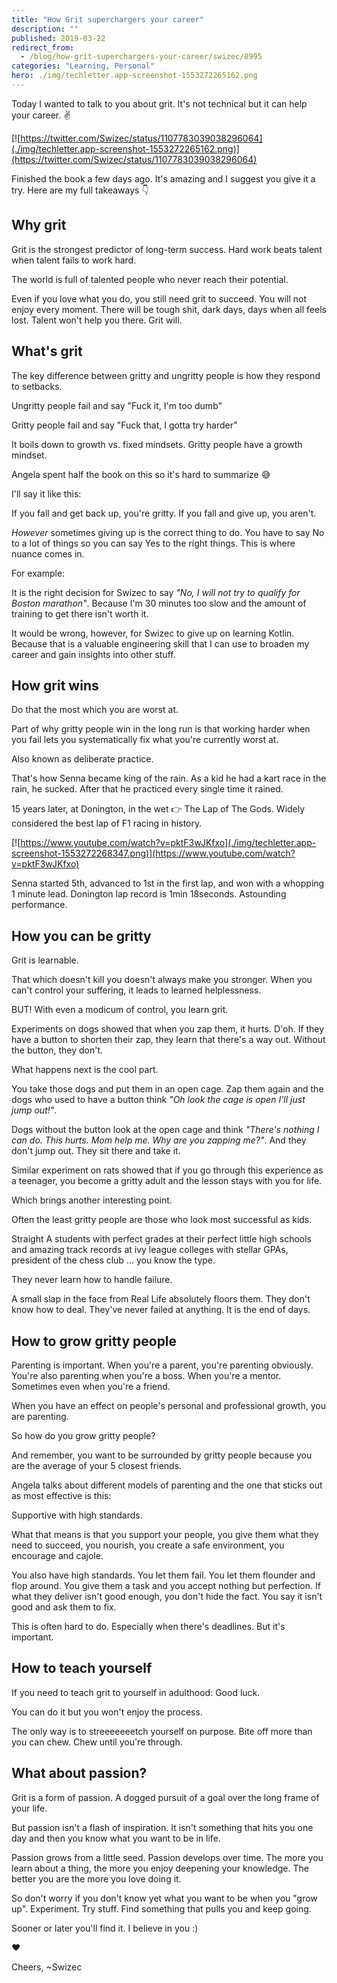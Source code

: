 ```yaml
---
title: "How Grit superchargers your career"
description: ""
published: 2019-03-22
redirect_from:
  - /blog/how-grit-superchargers-your-career/swizec/8995
categories: "Learning, Personal"
hero: ./img/techletter.app-screenshot-1553272265162.png
---
```


Today I wanted to talk to you about grit. It's not technical but it can help your career. ✌️

[![https://twitter.com/Swizec/status/1107783039038296064](./img/techletter.app-screenshot-1553272265162.png)](https://twitter.com/Swizec/status/1107783039038296064)

Finished the book a few days ago. It's amazing and I suggest you give it a try. Here are my full takeaways 👇

## Why grit

Grit is the strongest predictor of long-term success. Hard work beats talent when talent fails to work hard.

The world is full of talented people who never reach their potential.

Even if you love what you do, you still need grit to succeed. You will not enjoy every moment. There will be tough shit, dark days, days when all feels lost. Talent won't help you there. Grit will.

## What's grit

The key difference between gritty and ungritty people is how they respond to setbacks.

Ungritty people fail and say "Fuck it, I'm too dumb"

Gritty people fail and say "Fuck that, I gotta try harder"

It boils down to growth vs. fixed mindsets. Gritty people have a growth mindset.

Angela spent half the book on this so it's hard to summarize 😅

I'll say it like this:

If you fall and get back up, you're gritty. If you fall and give up, you aren't.

_However_ sometimes giving up is the correct thing to do. You have to say No to a lot of things so you can say Yes to the right things. This is where nuance comes in.

For example:

It is the right decision for Swizec to say _"No, I will not try to qualify for Boston marathon"_. Because I'm 30 minutes too slow and the amount of training to get there isn't worth it.

It would be wrong, however, for Swizec to give up on learning Kotlin. Because that is a valuable engineering skill that I can use to broaden my career and gain insights into other stuff.

## How grit wins

Do that the most which you are worst at.

Part of why gritty people win in the long run is that working harder when you fail lets you systematically fix what you're currently worst at.

Also known as deliberate practice.

That's how Senna became king of the rain. As a kid he had a kart race in the rain, he sucked. After that he practiced every single time it rained.

15 years later, at Donington, in the wet 👉 The Lap of The Gods. Widely considered the best lap of F1 racing in history.

[![https://www.youtube.com/watch?v=pktF3wJKfxo](./img/techletter.app-screenshot-1553272268347.png)](https://www.youtube.com/watch?v=pktF3wJKfxo)

Senna started 5th, advanced to 1st in the first lap, and won with a whopping 1 minute lead. Donington lap record is 1min 18seconds. Astounding performance.

## How you can be gritty

Grit is learnable.

That which doesn't kill you doesn't always make you stronger. When you can't control your suffering, it leads to learned helplessness.

BUT! With even a modicum of control, you learn grit.

Experiments on dogs showed that when you zap them, it hurts. D'oh. If they have a button to shorten their zap, they learn that there's a way out. Without the button, they don't.

What happens next is the cool part.

You take those dogs and put them in an open cage. Zap them again and the dogs who used to have a button think _"Oh look the cage is open I'll just jump out!"_.

Dogs without the button look at the open cage and think _"There's nothing I can do. This hurts. Mom help me. Why are you zapping me?"_. And they don't jump out. They sit there and take it.

Similar experiment on rats showed that if you go through this experience as a teenager, you become a gritty adult and the lesson stays with you for life.

Which brings another interesting point.

Often the least gritty people are those who look most successful as kids.

Straight A students with perfect grades at their perfect little high schools and amazing track records at ivy league colleges with stellar GPAs, president of the chess club … you know the type.

They never learn how to handle failure.

A small slap in the face from Real Life absolutely floors them. They don't know how to deal. They've never failed at anything. It is the end of days.

## How to grow gritty people

Parenting is important. When you're a parent, you're parenting obviously. You're also parenting when you're a boss. When you're a mentor. Sometimes even when you're a friend.

When you have an effect on people's personal and professional growth, you are parenting.

So how do you grow gritty people?

And remember, you want to be surrounded by gritty people because you are the average of your 5 closest friends.

Angela talks about different models of parenting and the one that sticks out as most effective is this:

Supportive with high standards.

What that means is that you support your people, you give them what they need to succeed, you nourish, you create a safe environment, you encourage and cajole.

You also have high standards. You let them fail. You let them flounder and flop around. You give them a task and you accept nothing but perfection. If what they deliver isn't good enough, you don't hide the fact. You say it isn't good and ask them to fix.

This is often hard to do. Especially when there's deadlines. But it's important.

## How to teach yourself

If you need to teach grit to yourself in adulthood: Good luck.

You can do it but you won't enjoy the process.

The only way is to streeeeeeetch yourself on purpose. Bite off more than you can chew. Chew until you're through.

## What about passion?

Grit is a form of passion. A dogged pursuit of a goal over the long frame of your life.

But passion isn't a flash of inspiration. It isn't something that hits you one day and then you know what you want to be in life.

Passion grows from a little seed. Passion develops over time. The more you learn about a thing, the more you enjoy deepening your knowledge. The better you are the more you love doing it.

So don't worry if you don't know yet what you want to be when you "grow up". Experiment. Try stuff. Find something that pulls you and keep going.

Sooner or later you'll find it. I believe in you :)

❤️

Cheers, ~Swizec
